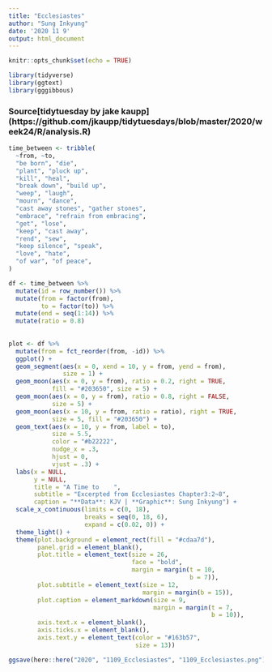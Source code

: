 ```yaml
---
title: "Ecclesiastes"
author: "Sung Inkyung"
date: '2020 11 9'
output: html_document
---
```


```r
knitr::opts_chunk$set(echo = TRUE)
```

```r
library(tidyverse)
library(ggtext)
library(gggibbous)
```
### Source[tidytuesday by jake kaupp] (https://github.com/jkaupp/tidytuesdays/blob/master/2020/week24/R/analysis.R)
```r
time_between <- tribble(
  ~from, ~to, 
  "be born", "die",
  "plant", "pluck up",
  "kill", "heal",
  "break down", "build up",
  "weep", "laugh",
  "mourn", "dance",
  "cast away stones", "gather stones",
  "embrace", "refrain from embracing",
  "get", "lose",
  "keep", "cast away",
  "rend", "sew",
  "keep silence", "speak",
  "love", "hate",
  "of war", "of peace",
)

df <- time_between %>% 
  mutate(id = row_number()) %>% 
  mutate(from = factor(from),
         to = factor(to)) %>% 
  mutate(end = seq(1:14)) %>% 
  mutate(ratio = 0.8) 
  
  
plot <- df %>% 
  mutate(from = fct_reorder(from, -id)) %>% 
  ggplot() +
  geom_segment(aes(x = 0, xend = 10, y = from, yend = from), 
               size = 1) +
  geom_moon(aes(x = 0, y = from), ratio = 0.2, right = TRUE, 
            fill = "#203650", size = 5) +
  geom_moon(aes(x = 0, y = from), ratio = 0.8, right = FALSE, 
            size = 5) +
  geom_moon(aes(x = 10, y = from, ratio = ratio), right = TRUE, 
            size = 5, fill = "#203650") +
  geom_text(aes(x = 10, y = from, label = to), 
            size = 5.5,
            color = "#b22222",
            nudge_x = .3, 
            hjust = 0,
            vjust = .3) +
  labs(x = NULL,
       y = NULL,
       title = "A Time to    ",
       subtitle = "Excerpted from Ecclesiastes Chapter3:2~8",
       caption = "**Data**: KJV | **Graphic**: Sung Inkyung") +
  scale_x_continuous(limits = c(0, 18),
                     breaks = seq(0, 18, 6),
                     expand = c(0.02, 0)) +
  theme_light() +
  theme(plot.background = element_rect(fill = "#cdaa7d"), 
        panel.grid = element_blank(),
        plot.title = element_text(size = 26,
                                  face = "bold",
                                  margin = margin(t = 10,
                                                  b = 7)),
        plot.subtitle = element_text(size = 12,
                                     margin = margin(b = 15)),
        plot.caption = element_markdown(size = 9,
                                        margin = margin(t = 7,
                                                        b = 10)),
        axis.text.x = element_blank(),
        axis.ticks.x = element_blank(),
        axis.text.y = element_text(color = "#163b57",
                                   size = 13))

ggsave(here::here("2020", "1109_Ecclesiastes", "1109_Ecclesiastes.png"), width = 24, height = 16, units = "cm")

```

